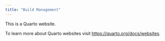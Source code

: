 ```yaml
---
title: "Build Management"
---
```


This is a Quarto website.

To learn more about Quarto websites visit <https://quarto.org/docs/websites>.
